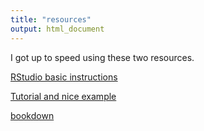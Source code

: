 ```yaml
---
title: "resources"
output: html_document
---
```


I got up to speed using these two resources.

[RStudio basic instructions](http://rmarkdown.rstudio.com/rmarkdown_websites.html)

[Tutorial and nice example](https://jules32.github.io/rmarkdown-website-tutorial/index.html)

[bookdown](https://bookdown.org/yihui/blogdown/methods.html)